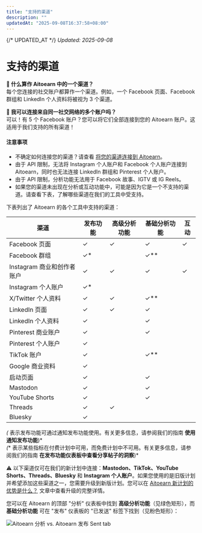 ```yaml
---
title: "支持的渠道"
description: ""
updatedAt: "2025-09-08T16:37:58+08:00"
---
```

{/* UPDATED_AT */}
_Updated: 2025-09-08_

# 支持的渠道

**📝 什么算作 Aitoearn 中的一个渠道？**  
每个您连接的社交账户都算作一个渠道。例如，一个 Facebook 页面、Facebook 群组和 LinkedIn 个人资料将被视为 3 个渠道。

**📝 我可以连接来自同一社交网络的多个账户吗？**  
可以！有 5 个 Facebook 账户？您可以将它们全部连接到您的 Aitoearn 账户。这适用于我们支持的所有渠道！

#### 注意事项
- 不确定如何连接您的渠道？请查看 [将您的渠道连接到 Aitoearn](https://支持.aitoearn.com//支持.aitoearn.com/article/564-连接ing-您的-channels-到-aitoearn)。
- 由于 API 限制，无法将 Instagram 个人账户和 Facebook 个人账户连接到 Aitoearn，同时也无法连接 LinkedIn 群组和 Pinterest 个人账户。
- 由于 API 限制，分析功能无法用于 Facebook 故事、IGTV 或 IG Reels。
- 如果您的渠道未出现在分析或互动功能中，可能是因为它是一个不支持的渠道。请查看下表，了解哪些渠道在我们的工具中受支持。

下表列出了 Aitoearn 的各个工具中支持的渠道：

| **渠道** | **发布功能** | **高级分析功能** | **基础分析功能** | **互动** |
|-----------------------------|----------------|------------------|------------------|----------|
| Facebook 页面               | ✓              | ✓                | ✓                | ✓        |
| Facebook 群组               | ✓*             |                  | ✓**             |          |
| Instagram 商业和创作者账户 | ✓              | ✓                | ✓                | ✓        |
| Instagram 个人账户          | ✓*             |                  |                  |          |
| X/Twitter 个人资料         | ✓              | ✓                | ✓**             |          |
| LinkedIn 页面               | ✓              | ✓                | ✓                |          |
| LinkedIn 个人资料           | ✓              |                  | ✓                |          |
| Pinterest 商业账户          | ✓              |                  | ✓                |          |
| Pinterest 个人账户          | ✓              |                  |                  |          |
| TikTok 账户                 | ✓              |                  | ✓**             |          |
| Google 商业资料             | ✓              |                  |                  |          |
| 启动页面                   | ✓              |                  | ✓                |          |
| Mastodon                   | ✓              |                  | ✓                |          |
| YouTube Shorts             | ✓              |                  | ✓                |          |
| Threads                    | ✓              | ✓                |                  |          |
| Bluesky                    | ✓              |                  |                  |          |

*(* 表示发布功能可通过通知发布功能使用。有关更多信息，请参阅我们的指南 **使用通知发布功能**)*  
*(** 表示某些指标在付费计划中可用，而免费计划中不可用。有关更多信息，请参阅我们的指南 **在发布功能仪表板中查看分享帖子的洞察**)*

⚠️ 以下渠道仅可在我们的新计划中连接：**Mastodon、TikTok、YouTube Shorts、Threads、Bluesky** 和 **Instagram 个人账户**。如果您使用的是旧版计划并希望添加这些渠道之一，您需要升级到新版计划。您可以在 [Aitoearn 新计划的优势是什么？](https://支持.aitoearn.com//支持.aitoearn.com/article/594-为什么-some-功能-are-not-可用-在-legacy-aitoearn) 文章中查看升级的完整详情。

您可以在 Aitoearn 的顶部 "分析" 仪表板中找到 **高级分析功能**（见绿色矩形），而 **基础分析功能** 可在 "发布" 仪表板的 "已发送" 标签下找到（见粉色矩形）：

![Aitoearn 分析 vs. Aitoearn 发布 Sent tab](//d33v4339jhl8k0.cloudfront.net/docs/assets/64cb6cf86d4a3e191f237e66/图片s/66b666d18919a15d1b1d2a55/文件-3u2GoIXVxY.jpg)
